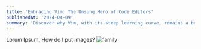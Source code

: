 ```yaml
---
title: 'Embracing Vim: The Unsung Hero of Code Editors'
publishedAt: '2024-04-09'
summary: 'Discover why Vim, with its steep learning curve, remains a beloved tool among developers for editing code efficiently and effectively.'
---
```


Lorum Ipsum. How do I put images?
![family](\images\58aa1df8983fba08dec7782c1e2f8aa53ae52cff7d1fba440c62eaf9b6ea48f5.jpg)
